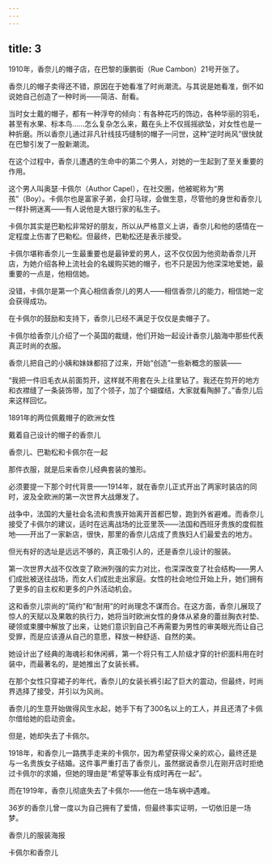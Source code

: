 ```yaml
---
---
---
```

title: 3
---



1910年，香奈儿的帽子店，在巴黎的康鹏街（Rue Cambon）21号开张了。

香奈儿的帽子卖得还不错，原因在于她看准了时尚潮流。与其说是她看准，倒不如说她自己创造了一种时尚——简洁、耐看。

当时女士戴的帽子，都有一种浮夸的倾向：有各种花巧的饰边，各种华丽的羽毛，甚至有水果、标本鸟……怎么复杂怎么来，戴在头上不仅摇摇欲坠，对女性也是一种折磨。所以香奈儿通过非凡针线技巧缝制的帽子一问世，这种“逆时尚风”很快就在巴黎引发了一股新潮流。

在这个过程中，香奈儿遭遇的生命中的第二个男人，对她的一生起到了至关重要的作用。

这个男人叫奥瑟·卡佩尔（Author Capel），在社交圈，他被昵称为“男孩”（Boy）。卡佩尔也是富家子弟，会打马球，会做生意，尽管他的身世和香奈儿一样扑朔迷离——有人说他是大银行家的私生子。

卡佩尔其实是巴勒松非常好的朋友，所以从严格意义上讲，香奈儿和他的感情在一定程度上伤害了巴勒松。但最终，巴勒松还是表示接受。

卡佩尔堪称香奈儿一生最重要也是最钟爱的男人，这不仅仅因为他资助香奈儿开店，为她介绍各种上流社会的名媛购买她的帽子，也不只是因为他深深地爱她，最重要的一点是，他相信她。

没错，卡佩尔是第一个真心相信香奈儿的男人——相信香奈儿的能力，相信她一定会获得成功。

在卡佩尔的鼓励和支持下，香奈儿已经不满足于仅仅是卖帽子了。

卡佩尔给香奈儿介绍了一个英国的裁缝，他们开始一起设计香奈儿脑海中那些代表真正时尚的衣服。

香奈儿把自己的小姨和妹妹都招了过来，开始“创造”一些新概念的服装——

“我把一件旧毛衣从前面剪开，这样就不用套在头上往里钻了。我还在剪开的地方和衣襟缝了一条装饰带，加了个领子，加了个蝴蝶结，大家就看陶醉了。”香奈儿后来这样回忆。

1891年的两位佩戴帽子的欧洲女性



戴着自己设计的帽子的香奈儿



香奈儿、巴勒松和卡佩尔在一起



那件衣服，就是后来香奈儿经典套装的雏形。

必须要提一下那个时代背景——1914年，就在香奈儿正式开出了两家时装店的同时，波及全欧洲的第一次世界大战爆发了。

战争中，法国的大量社会名流和贵族开始离开首都巴黎，跑到外省避难。而香奈儿接受了卡佩尔的建议，适时在远离战场的比亚里茨——法国和西班牙贵族的度假胜地——开出了一家新店，很快，那里的香奈儿店成了贵族妇人们最爱去的地方。

但光有好的选址是远远不够的，真正吸引人的，还是香奈儿设计的服装。

第一次世界大战不仅改变了欧洲列强的实力对比，也深深改变了社会结构——男人们成批被送往战场，而女人们成批走出家庭。女性的社会地位开始上升，她们拥有了更多的自主权和更多的户外活动机会。

这和香奈儿崇尚的“简约”和“耐用”的时尚理念不谋而合。在这方面，香奈儿展现了惊人的天赋以及果敢的执行力，她将当时欧洲女性的身体从紧身的蕾丝胸衣衬垫、硬领或束腰中解放了出来，让她们意识到自己不再需要为男性的审美眼光而让自己受罪，而是应该遵从自己的意愿，释放一种舒适、自然的美。

她设计出了经典的海魂衫和休闲裤，第一个将只有工人阶级才穿的针织面料用在时装中，而最著名的，是她推出了女装长裤。

在那个女性只穿裙子的年代，香奈儿的女装长裤引起了巨大的震动，但最终，时尚界选择了接受，并引以为风尚。

香奈儿的生意开始做得风生水起，她手下有了300名以上的工人，并且还清了卡佩尔借给她的启动资金。

但是，她却失去了卡佩尔。

1918年，和香奈儿一路携手走来的卡佩尔，因为希望获得父亲的欢心，最终还是与一名贵族女子结婚。这件事严重打击了香奈儿，虽然据说香奈儿在刚开店时拒绝过卡佩尔的求婚，但她的理由是“希望等事业有成时再在一起”。

而在1919年，香奈儿彻底失去了卡佩尔——他在一场车祸中遇难。

36岁的香奈儿曾一度以为自己拥有了爱情，但最终事实证明，一切依旧是一场梦。

香奈儿的服装海报



卡佩尔和香奈儿